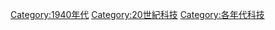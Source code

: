 [[Category:1940年代|Category:1940年代]]
[[Category:20世紀科技|Category:20世紀科技]]
[[Category:各年代科技|Category:各年代科技]]